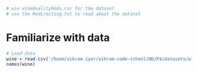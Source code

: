 ```r
# use wineQualityReds.csv for the dataset
# use the Redirecting.txt to read about the dataset
```

# Familiarize with data
```r
# Load data
wine = read.csv('/home/vikram.iyer/vikram-code-school/ND/P4/datasets/wineQualityReds.csv')
names(wine)
```
